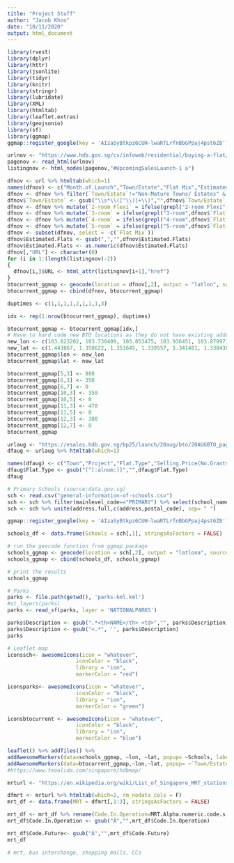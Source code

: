 ---
title: "Project Stuff"
author: "Jacob Khoo"
date: "10/11/2020"
output: html_document
---

```{r}
library(rvest)
library(dplyr)
library(httr)
library(jsonlite)
library(tidyr)
library(knitr)
library(stringr)
library(lubridate)
library(XML)
library(htmltab)
library(leaflet.extras)
library(geojsonio)
library(sf)
library(ggmap)
ggmap::register_google(key = 'AIzaSyBtkpz6CUH-lwaRTLrfnBbGPpaj4pst6Z8')
```


```{r}
urlnov <- "https://www.hdb.gov.sg/cs/infoweb/residential/buying-a-flat/new/sales-launches/bto-sbf-open-booking"
pagenov <- read_html(urlnov)
listingnov <- html_nodes(pagenov,"#UpcomingSalesLaunch-1 a")

dfnov <- url %>% htmltab(which=1)
names(dfnov) <- c("Month.of.Launch","Town/Estate","Flat Mix","Estimated.Flats")
dfnov <- dfnov %>% filter(`Town/Estate`!="Non-Mature Towns/ Estates" & `Town/Estate`!="Mature Towns/ Estates")
dfnov$`Town/Estate` <- gsub("\\s*\\([^\\)]+\\)","",dfnov$`Town/Estate`)
dfnov <- dfnov %>% mutate(`2-room Flexi` = ifelse(grepl("2-room Flexi",dfnov$`Flat Mix`),1,0))
dfnov <- dfnov %>% mutate(`3-room` = ifelse(grepl("3-room",dfnov$`Flat Mix`),1,0))
dfnov <- dfnov %>% mutate(`4-room` = ifelse(grepl("4-room",dfnov$`Flat Mix`),1,0))
dfnov <- dfnov %>% mutate(`5-room` = ifelse(grepl("5-room",dfnov$`Flat Mix`),1,0))
dfnov <- subset(dfnov, select = -c(`Flat Mix`))
dfnov$Estimated.Flats <- gsub(",","",dfnov$Estimated.Flats)
dfnov$Estimated.Flats <- as.numeric(dfnov$Estimated.Flats)
dfnov[,"URL"] <- character(0)
for (i in 1:(length(listingnov)-2))
{
  dfnov[i,]$URL <- html_attr(listingnov[i+1],"href")
}
btocurrent_ggmap <- geocode(location = dfnov[,2], output = "latlon", source = "google")
btocurrent_ggmap <- cbind(dfnov, btocurrent_ggmap)

duptimes <- c(1,1,1,1,2,1,1,1,3)

idx <- rep(1:nrow(btocurrent_ggmap), duptimes)

btocurrent_ggmap <- btocurrent_ggmap[idx,]
# Have to hard code new BTO locations as they do not have existing address
new_lon <- c(103.823202, 103.730409, 103.853475, 103.936451, 103.879971, 103.875043, 103.741634, 103.734878, 103.857508, 103.874489, 103.877345, 103.877709)
new_lat <- c(1.443867, 1.358622, 1.351645, 1.339557, 1.341481, 1.338430, 1.360283, 1.362839, 1.317723, 1.336821, 1.340324, 1.343150)
btocurrent_ggmap$lon <- new_lon
btocurrent_ggmap$lat <- new_lat

btocurrent_ggmap[5,3] <- 880
btocurrent_ggmap[6,3] <- 350
btocurrent_ggmap[6,7] <- 0
btocurrent_ggmap[10,3] <- 350
btocurrent_ggmap[10,5] <- 0
btocurrent_ggmap[11,3] <- 470
btocurrent_ggmap[11,5] <- 0
btocurrent_ggmap[12,3] <- 380
btocurrent_ggmap[12,7] <- 0
btocurrent_ggmap
```

```{r}
urlaug <- "https://esales.hdb.gov.sg/bp25/launch/20aug/bto/20AUGBTO_page_2756/about0.html"
dfaug <- urlaug %>% htmltab(which=1)

names(dfaug) <- c("Town","Project","Flat.Type","Selling.Price(No.Grants)","Selling.Price(Grants)")
dfaug$Flat.Type <- gsub("[^[:alnum:]]","",dfaug$Flat.Type)
dfaug
```


```{r}
# Primary Schools (source:data.gov.sg)
sch <- read.csv("general-information-of-schools.csv")
sch <- sch %>% filter(mainlevel_code=="PRIMARY") %>% select(school_name,address,postal_code)
sch <- sch %>% unite(address.full,c(address,postal_code), sep= " ")

ggmap::register_google(key = 'AIzaSyBtkpz6CUH-lwaRTLrfnBbGPpaj4pst6Z8')

schools_df <- data.frame(Schools = sch[,1], stringsAsFactors = FALSE)

# run the geocode function from ggmap package
schools_ggmap <- geocode(location = sch[,2], output = "latlona", source = "google")
schools_ggmap <- cbind(schools_df, schools_ggmap)

# print the results
schools_ggmap

```

```{r}
# Parks
parks <- file.path(getwd(), 'parks-kml.kml')   
#st_layers(parks)
parks <- read_sf(parks, layer = 'NATIONALPARKS')

parks$Description <- gsub(".*<th>NAME</th> <td>","", parks$Description)
parks$Description <- gsub("<.*", '', parks$Description)
parks
```

```{r}
# Leaflet map
iconssch<- awesomeIcons(icon = "whatever",
                      iconColor = "black",
                      library = "ion",
                      markerColor = "red")

iconsparks<- awesomeIcons(icon = "whatever",
                      iconColor = "black",
                      library = "ion",
                      markerColor = "green")

iconsbtocurrent <- awesomeIcons(icon = "whatever",
                      iconColor = "black",
                      library = "ion",
                      markerColor = "blue")

leaflet() %>% addTiles() %>%
addAwesomeMarkers(data=schools_ggmap, ~lon, ~lat, popup= ~Schools, label = ~Schools, icon=iconssch, group="Schools")  %>% addAwesomeMarkers(data=parks, popup = ~Description, label = ~Description, icon=iconsparks, group="Parks") %>%
addAwesomeMarkers(data=btocurrent_ggmap,~lon,~lat, popup= ~`Town/Estate`, label = ~Month.of.Launch, icon=iconsbtocurrent, group="BTOcurrent") %>% addLayersControl(overlayGroups=c("Schools","Parks","BTOcurrent")) #%>% addCircleMarkers(parents house)
#https://www.teoalida.com/singapore/hdbmap/
```
```{r}
mrturl <- "https://en.wikipedia.org/wiki/List_of_Singapore_MRT_stations"

dfmrt <- mrturl %>% htmltab(which=2, rm_nodata_cols = F)
mrt_df <- data.frame(MRT = dfmrt[,1:3], stringsAsFactors = FALSE)

mrt_df <- mrt_df %>% rename(Code.In.Operation=MRT.Alpha.numeric.code.s.....In.operation, Code.Future=MRT.Alpha.numeric.code.s.....Future, MRT.Station=MRT.Station.name....English.â...Malay)
mrt_df$Code.In.Operation <- gsub("Â","",mrt_df$Code.In.Operation)

mrt_df$Code.Future<- gsub("Â","",mrt_df$Code.Future)
mrt_df

# mrt, bus interchange, shopping malls, CCs
```

